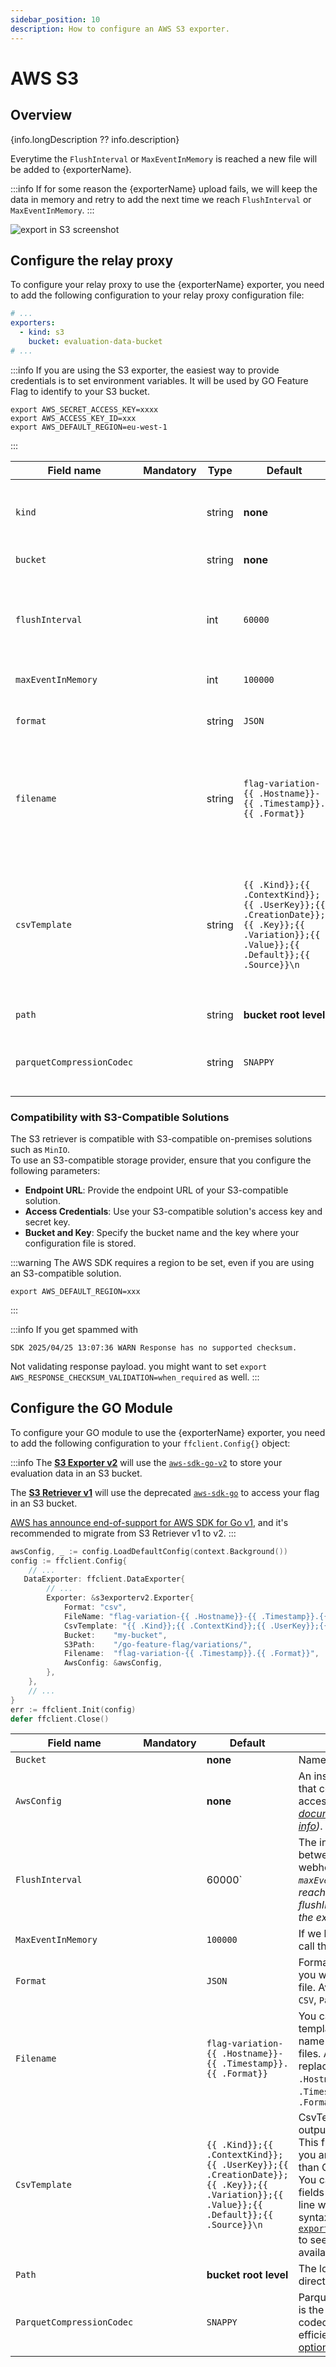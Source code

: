 ```yaml
---
sidebar_position: 10
description: How to configure an AWS S3 exporter.
---
```


# AWS S3

## Overview
{info.longDescription ?? info.description}

Everytime the `FlushInterval` or `MaxEventInMemory` is reached a new file will be added to {exporterName}.

:::info
If for some reason the {exporterName} upload fails, we will keep the data in memory and retry to add the next time we reach `FlushInterval` or `MaxEventInMemory`.
:::

![export in S3 screenshot](/docs/data_collection/s3-exporter.png)

## Configure the relay proxy

To configure your relay proxy to use the {exporterName} exporter, you need to add the following
configuration to your relay proxy configuration file:

```yaml title="goff-proxy.yaml"
# ...
exporters:
  - kind: s3
    bucket: evaluation-data-bucket
# ...
```

:::info
If you are using the S3 exporter, the easiest way to provide credentials is to set environment variables. It will be used by GO Feature Flag to identify to your S3 bucket.

```shell
export AWS_SECRET_ACCESS_KEY=xxxx
export AWS_ACCESS_KEY_ID=xxx
export AWS_DEFAULT_REGION=eu-west-1
```
:::

| Field name                |    Mandatory     | Type   | Default                                                                                                                            | Description                                                                                                                                                                                                                                                                                                                                                                           |
|---------------------------|:----------------:|--------|------------------------------------------------------------------------------------------------------------------------------------|---------------------------------------------------------------------------------------------------------------------------------------------------------------------------------------------------------------------------------------------------------------------------------------------------------------------------------------------------------------------------------------|
| `kind`                    |  <Mandatory />   | string | **none**                                                                                                                           | **(mandatory)** Value should be **`s3`**.<br/>_This field is mandatory and describes which retriever you are using._                                                                                                                                                                                                                                                                  |
| `bucket`                  |  <Mandatory />   | string | **none**                                                                                                                           | **(mandatory)** Name of your S3 Bucket.                                                                                                                                                                                                                                                                                                                                               |
| `flushInterval`           | <NotMandatory /> | int    | `60000`                                                                                                                            | The interval in millisecond between 2 calls to the webhook _(if the `maxEventInMemory` is reached before the flushInterval we will call the exporter before)_.                                                                                                                                                                                                                        |
| `maxEventInMemory`        | <NotMandatory /> | int    | `100000`                                                                                                                           | If we hit that limit we will call the exporter.                                                                                                                                                                                                                                                                                                                                       |
| `format`                  | <NotMandatory /> | string | `JSON`                                                                                                                             | Format is the output format you want in your exported file. Available format: `JSON`, `CSV`, `Parquet`.                                                                                                                                                                                                                                                                               |
| `filename`                | <NotMandatory /> | string | `flag-variation-{{ .Hostname}}-{{ .Timestamp}}.{{ .Format}}`                                                                       | You can use a config template to define the name of your exported files. Available replacements are `{{ .Hostname}}`, `{{ .Timestamp}}` and `{{ .Format}`                                                                                                                                                                                                                             |
| `csvTemplate`             | <NotMandatory /> | string | `{{ .Kind}};{{ .ContextKind}};{{ .UserKey}};{{ .CreationDate}};{{ .Key}};{{ .Variation}};{{ .Value}};{{ .Default}};{{ .Source}}\n` | CsvTemplate is used if your output format is CSV.<br/>This field will be ignored if you are using format other than CSV.<br/>You can decide which fields you want in your CSV line with a go-template syntax, please check [`exporter/feature_event.go`](https://github.com/thomaspoignant/go-feature-flag/blob/main/exporter/feature_event.go) to see what are the fields available. |`
| `path`                    | <NotMandatory /> | string | **bucket root level**                                                                                                              | The location of the directory in S3.                                                                                                                                                                                                                                                                                                                                                  |
| `parquetCompressionCodec` | <NotMandatory /> | string | `SNAPPY`                                                                                                                           | ParquetCompressionCodec is the parquet compression codec for better space efficiency. [Available options](https://github.com/apache/parquet-format/blob/master/Compression.md)                                                                                                                                                                                                        |`

### Compatibility with S3-Compatible Solutions

The S3 retriever is compatible with S3-compatible on-premises solutions such as `MinIO`.  
To use an S3-compatible storage provider, ensure that you configure the following parameters:

- **Endpoint URL**: Provide the endpoint URL of your S3-compatible solution.
- **Access Credentials**: Use your S3-compatible solution's access key and secret key.
- **Bucket and Key**: Specify the bucket name and the key where your configuration file is stored.

:::warning
The AWS SDK requires a region to be set, even if you are using an S3-compatible solution.
```shell
export AWS_DEFAULT_REGION=xxx
````
:::

:::info
If you get spammed with
```shell
SDK 2025/04/25 13:07:36 WARN Response has no supported checksum.
````
Not validating response payload. you might want to set `export AWS_RESPONSE_CHECKSUM_VALIDATION=when_required` as well.
:::

## Configure the GO Module
To configure your GO module to use the {exporterName} exporter, you need to add the following
configuration to your `ffclient.Config{}` object:

:::info
The [**S3 Exporter v2**](https://pkg.go.dev/github.com/thomaspoignant/go-feature-flag/exporter/s3exporterv2) will use the [`aws-sdk-go-v2`](https://github.com/aws/aws-sdk-go-v2) to store your evaluation data in an S3 bucket.

The [**S3 Retriever v1**](https://pkg.go.dev/github.com/thomaspoignant/go-feature-flag/exporter/s3exporter) will use the deprecated [`aws-sdk-go`](https://github.com/aws/aws-sdk-go) to access your flag in an S3 bucket.

[AWS has announce end-of-support for AWS SDK for Go v1](https://aws.amazon.com/blogs/developer/announcing-end-of-support-for-aws-sdk-for-go-v1-on-july-31-2025/), and it's recommended to migrate from S3 Retriever v1 to v2.
:::

```go title="example.go"
awsConfig, _ := config.LoadDefaultConfig(context.Background())
config := ffclient.Config{
    // ...
   DataExporter: ffclient.DataExporter{
        // ...
        Exporter: &s3exporterv2.Exporter{
            Format: "csv",
            FileName: "flag-variation-{{ .Hostname}}-{{ .Timestamp}}.{{ .Format}}",
            CsvTemplate: "{{ .Kind}};{{ .ContextKind}};{{ .UserKey}};{{ .CreationDate}};{{ .Key}};{{ .Variation}};{{ .Value}};{{ .Default}};{{ .Source}}\n",
            Bucket:    "my-bucket",
            S3Path:    "/go-feature-flag/variations/",
            Filename:  "flag-variation-{{ .Timestamp}}.{{ .Format}}",
            AwsConfig: &awsConfig,
        },
    },
    // ...
}
err := ffclient.Init(config)
defer ffclient.Close()
```

| Field name                |    Mandatory     | Default                                                                                                                            | Description                                                                                                                                                                                                                                                                                                                                                                           |
|---------------------------|:----------------:|------------------------------------------------------------------------------------------------------------------------------------|---------------------------------------------------------------------------------------------------------------------------------------------------------------------------------------------------------------------------------------------------------------------------------------------------------------------------------------------------------------------------------------|
| `Bucket`                  |  <Mandatory />   | **none**                                                                                                                           | Name of your S3 Bucket.                                                                                                                                                                                                                                                                                                                                                               |
| `AwsConfig`               |  <Mandatory />   | **none**                                                                                                                           | An instance of `aws.Config` that configures your access to AWS *(see [this documentation for more info](https://aws.github.io/aws-sdk-go-v2/docs/configuring-sdk/))*.                                                                                                                                                                                                                 |
| `FlushInterval`           | <NotMandatory /> | 60000`                                                                                                                             | The interval in millisecond between 2 calls to the webhook _(if the `maxEventInMemory` is reached before the flushInterval we will call the exporter before)_.                                                                                                                                                                                                                        |
| `MaxEventInMemory`        | <NotMandatory /> | `100000`                                                                                                                           | If we hit that limit we will call the exporter.                                                                                                                                                                                                                                                                                                                                       |
| `Format`                  | <NotMandatory /> | `JSON`                                                                                                                             | Format is the output format you want in your exported file. Available format: `JSON`, `CSV`, `Parquet`.                                                                                                                                                                                                                                                                               |
| `Filename`                | <NotMandatory /> | `flag-variation-{{ .Hostname}}-{{ .Timestamp}}.{{ .Format}}`                                                                       | You can use a config template to define the name of your exported files. Available replacements are `{{ .Hostname}}`, `{{ .Timestamp}}` and `{{ .Format}`                                                                                                                                                                                                                             |
| `CsvTemplate`             | <NotMandatory /> | `{{ .Kind}};{{ .ContextKind}};{{ .UserKey}};{{ .CreationDate}};{{ .Key}};{{ .Variation}};{{ .Value}};{{ .Default}};{{ .Source}}\n` | CsvTemplate is used if your output format is CSV.<br/>This field will be ignored if you are using format other than CSV.<br/>You can decide which fields you want in your CSV line with a go-template syntax, please check [`exporter/feature_event.go`](https://github.com/thomaspoignant/go-feature-flag/blob/main/exporter/feature_event.go) to see what are the fields available. |`
| `Path`                    | <NotMandatory /> | **bucket root level**                                                                                                              | The location of the directory in S3.                                                                                                                                                                                                                                                                                                                                                  |
| `ParquetCompressionCodec` | <NotMandatory /> | `SNAPPY`                                                                                                                           | ParquetCompressionCodec is the parquet compression codec for better space efficiency. [Available options](https://github.com/apache/parquet-format/blob/master/Compression.md)                                                                                                                                                                                                        |`
